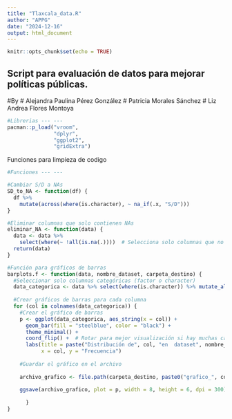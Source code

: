 ```yaml
---
title: "Tlaxcala_data.R"
author: "APPG"
date: "2024-12-16"
output: html_document
---
```


```r
knitr::opts_chunk$set(echo = TRUE)
```

## Script para evaluación de datos para mejorar políticas públicas.

#By 
# Alejandra Paulina Pérez González
# Patricia Morales Sánchez
# Liz Andrea Flores Montoya


```r
#Librerias --- ---
pacman::p_load("vroom", 
               "dplyr", 
               "ggplot2", 
               "gridExtra")
```

Funciones para limpieza de codigo

```r


#Funciones --- ---

#Cambiar S/D a NAs
SD_to_NA <- function(df) {
  df %>%
    mutate(across(where(is.character), ~ na_if(.x, "S/D")))
}

#Eliminar columnas que solo contienen NAs
eliminar_NA <- function(data) {
  data <- data %>%
    select(where(~ !all(is.na(.))))  # Selecciona solo columnas que no contienen solo NAs
  return(data)
}

#Función para gráficos de barras
barplots.f <- function(data, nombre_dataset, carpeta_destino) {
  #Seleccionar solo columnas categóricas (factor o character)
  data_categorica <- data %>% select(where(is.character)) %>% mutate_all(as.factor)  # Convertir a factor para asegurar consistencia
  
  #Crear gráficos de barras para cada columna
  for (col in colnames(data_categorica)) {
    #Crear el gráfico de barras
    p <- ggplot(data_categorica, aes_string(x = col)) +
      geom_bar(fill = "steelblue", color = "black") +
      theme_minimal() +
      coord_flip() +  # Rotar para mejor visualización si hay muchas categorías
      labs(title = paste("Distribución de", col, "en  dataset", nombre_dataset), 
           x = col, y = "Frecuencia")
    
    #Guardar el gráfico en el archivo
    
    archivo_grafico <- file.path(carpeta_destino, paste0("grafico_", col, "_", nombre_dataset, ".png"))
    
    ggsave(archivo_grafico, plot = p, width = 8, height = 6, dpi = 300)
    
      }
}

```